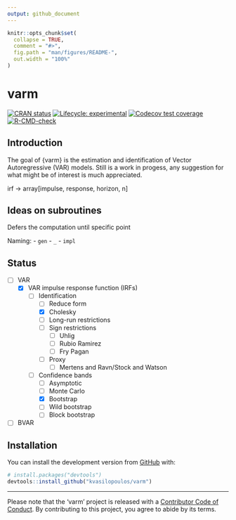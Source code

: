 ```yaml
---
output: github_document
---
```


<!-- README.md is generated from README.Rmd. Please edit that file -->

```r
knitr::opts_chunk$set(
  collapse = TRUE,
  comment = "#>",
  fig.path = "man/figures/README-",
  out.width = "100%"
)
```
# varm

<!-- badges: start -->
[![CRAN status](https://www.r-pkg.org/badges/version/varm)](https://cran.r-project.org/package=varm)
[![Lifecycle: experimental](https://img.shields.io/badge/lifecycle-experimental-orange.svg)](https://www.tidyverse.org/lifecycle/#experimental)
[![Codecov test coverage](https://codecov.io/gh/kvasilopoulos/varm/branch/master/graph/badge.svg)](https://codecov.io/gh/kvasilopoulos/varm?branch=master)
[![R-CMD-check](https://github.com/kvasilopoulos/varm/workflows/R-CMD-check/badge.svg)](https://github.com/kvasilopoulos/varm/actions)
<!-- badges: end -->

## Introduction

The goal of {varm} is the estimation and identification of Vector Autoregressive (VAR) models. Still is a work in progess, any suggestion for what might be of interest is much appreciated.


irf -> array[impulse, response, horizon, n]

## Ideas on subroutines

Defers the computation until specific point

Naming: 
 - `gen`
 - `_`
 - `impl`

## Status
- [ ] VAR
  - [x] VAR impulse response function (IRFs)
    - [ ] Identification
      - [ ] Reduce form
      - [x] Cholesky
      - [ ] Long-run restrictions
      - [ ] Sign restrictions
        - [ ] Uhlig 
        - [ ] Rubio Ramirez
        - [ ] Fry Pagan
      - [ ] Proxy
        - [ ] Mertens and Ravn/Stock and Watson
    - [ ] Confidence bands
      - [ ] Asymptotic
      - [ ] Monte Carlo
      - [x] Bootstrap
      - [ ] Wild bootstrap 
      - [ ] Block bootstrap
- [ ] BVAR



## Installation

You can install the development version from [GitHub](https://github.com/) with:

``` r
# install.packages("devtools")
devtools::install_github("kvasilopoulos/varm")
```

---
Please note that the 'varm' project is released with a
[Contributor Code of Conduct](.github/CODE_OF_CONDUCT.md).
By contributing to this project, you agree to abide by its terms.

